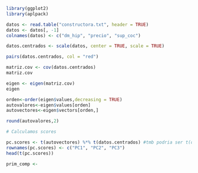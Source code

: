 ```r
library(ggplot2)
library(aplpack)
```

```r
datos <- read.table("constructora.txt", header = TRUE)
datos <- datos[, -1]
colnames(datos) <- c("dm_hip", "precio", "sup_coc")
```

```r
datos.centrados <- scale(datos, center = TRUE, scale = TRUE)
```

```r
pairs(datos.centrados, col = "red")
```

```r
matriz.cov <- cov(datos.centrados)
matriz.cov
```

```r
eigen <- eigen(matriz.cov)
eigen

orden<-order(eigen$values,decreasing = TRUE)
autovalores<-eigen$values[orden]
autovectores<-eigen$vectors[orden,]

round(autovalores,2)
```

```r
# Calculamos scores

pc.scores <- t(autovectores) %*% t(datos.centrados) #tmb podria ser t(datos.centrados%*%autovectores)
rownames(pc.scores) <- c("PC1", "PC2", "PC3")
head(t(pc.scores))

prim_comp <- 
```

